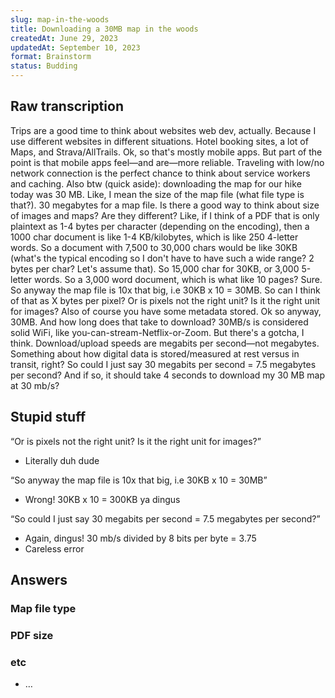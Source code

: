 ```yaml
---
slug: map-in-the-woods
title: Downloading a 30MB map in the woods
createdAt: June 29, 2023
updatedAt: September 10, 2023
format: Brainstorm
status: Budding
---
```


## Raw transcription

Trips are a good time to think about websites web dev, actually. Because I use different websites in different situations. Hotel booking sites, a lot of Maps, and Strava/AllTrails. Ok, so that's mostly mobile apps. But part of the point is that mobile apps feel—and are—more reliable. Traveling with low/no network connection is the perfect chance to think about service workers and caching. Also btw (quick aside): downloading the map for our hike today was 30 MB. Like, I mean the size of the map file (what file type is that?). 30 megabytes for a map file. Is there a good way to think about size of images and maps? Are they different? Like, if I think of a PDF that is only plaintext as 1-4 bytes per character (depending on the encoding), then a 1000 char document is like 1-4 KB/kilobytes, which is like 250 4-letter words. So a document with 7,500 to 30,000 chars would be like 30KB (what's the typical encoding so I don't have to have such a wide range? 2 bytes per char? Let's assume that). So 15,000 char for 30KB, or 3,000 5-letter words. So a 3,000 word document, which is what like 10 pages? Sure. So anyway the map file is 10x that big, i.e 30KB x 10 = 30MB. So can I think of that as X bytes per pixel? Or is pixels not the right unit? Is it the right unit for images? Also of course you have some metadata stored. Ok so anyway, 30MB. And how long does that take to download? 30MB/s is considered solid WiFi, like you-can-stream-Netflix-or-Zoom. But there's a gotcha, I think. Download/upload speeds are megabits per second—not megabytes. Something about how digital data is stored/measured at rest versus in transit, right? So could I just say 30 megabits per second = 7.5 megabytes per second? And if so, it should take 4 seconds to download my 30 MB map at 30 mb/s?

## Stupid stuff

“Or is pixels not the right unit? Is it the right unit for images?”

- Literally duh dude

“So anyway the map file is 10x that big, i.e 30KB x 10 = 30MB”

- Wrong! 30KB x 10 = 300KB ya dingus

“So could I just say 30 megabits per second = 7.5 megabytes per second?”

- Again, dingus! 30 mb/s divided by 8 bits per byte = 3.75
- Careless error

## Answers

### Map file type

### PDF size

### etc

- …
